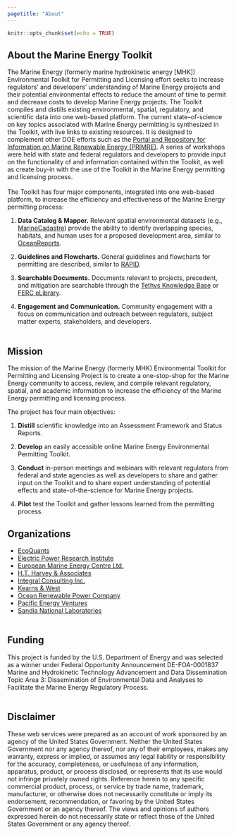 ```yaml
---
pagetitle: "About"
---
```


```r
knitr::opts_chunk$set(echo = TRUE)
```

<div class="about-body">

<div class="container">

<div class="row about-txt">

## About the Marine Energy Toolkit

The Marine Energy (formerly marine hydrokinetic energy [MHK]) Environmental Toolkit for Permitting and Licensing effort seeks to increase regulators’ and developers' understanding of Marine Energy projects and their potential environmental effects to reduce the amount of time to permit and decrease costs to develop Marine Energy projects. The Toolkit compiles and distills existing environmental, spatial, regulatory, and scientific data into one web-based platform. The current state–of-science on key topics associated with Marine Energy permitting is synthesized in the Toolkit, with live links to existing resources. It is designed to complement other DOE efforts such as the <a href = "https://openei.org/wiki/PRIMRE" target="_blank">Portal and Repository for Information on Marine Renewable Energy (PRIMRE)</a>. A series of workshops were held with state and federal regulators and developers to provide input on the functionality of and information contained within the Toolkit, as well as create buy-in with the use of the Toolkit in the Marine Energy permitting and licensing process.
<br>
<br>
The Toolkit has four major components, integrated into one web-based platform, to increase the efficiency and effectiveness of the Marine Energy permitting process:

1. **Data Catalog & Mapper.**
  Relevant spatial environmental datasets (e.g., <a href = "https://marinecadastre.gov/" target="_blank">MarineCadastre</a>) provide the ability to identify overlapping species, habitats, and human uses for a proposed development area, similar to <a href = "https://www.marinecadastre.gov/oceanreports/@-10737743.881037742,4753280.983019757/4" target="_blank">OceanReports</a>.

1. **Guidelines and Flowcharts.**
  General guidelines and flowcharts for permitting are described, similar to <a href="https://openei.org/wiki/RAPID" target="_blank">RAPID</a>.

1. **Searchable Documents.**
  Documents relevant to projects, precedent, and mitigation are searchable through the <a href="https://tethys.pnnl.gov/knowledge-base" target="_blank">Tethys Knowledge Base</a> or <a href="https://elibrary.ferc.gov/eLibrary/search" target="_blank">FERC eLibrary</a>.

1. **Engagement and Communication.**
  Community engagement with a focus on communication and outreach between regulators, subject matter experts, stakeholders, and developers.
<br>
<br>

## Mission

The mission of the Marine Energy (formerly MHK) Environmental Toolkit for Permitting and Licensing Project is to create a one-stop-shop for the Marine Energy community to access, review, and compile relevant regulatory, spatial, and academic information to increase the efficiency of the Marine Energy permitting and licensing process.

The project has four main objectives:

1. **Distill** scientific knowledge into an Assessment Framework and Status Reports. 
1. **Develop** an easily accessible online Marine Energy Environmental Permitting Toolkit. 

1. **Conduct** in-person meetings and webinars with relevant regulators from federal and state agencies as well as developers to share and gather input on the Toolkit and to share expert understanding of potential effects and state-of-the-science for Marine Energy projects.

1. **Pilot** test the Toolkit and gather lessons learned from the permitting process.

## Organizations

- <a href = "https://ecoquants.com" target="_blank">EcoQuants</a>
- <a href = "https://www.epri.com" target="_blank">Electric Power Research Institute</a>
- <a href = "http://www.emec.org.uk" target="_blank">European Marine Energy Centre Ltd.</a>
- <a href = "https://www.harveyecology.com" target="_blank">H.T. Harvey & Associates</a>
- <a href = "https://www.integral-corp.com" target="_blank">Integral Consulting Inc.</a>
- <a href = "https://kearnswest.com" target="_blank">Kearns & West</a>
- <a href = "https://www.orpc.co/" target="_blank">Ocean Renewable Power Company</a>
- <a href = "https://tethys.pnnl.gov/organization/pacific-energy-ventures-llc" target="_blank">Pacific Energy Ventures</a>
- <a href = "https://www.sandia.gov" target="_blank">Sandia National Laboratories</a>
<br>
<br>

## Funding

This project is funded by the U.S. Department of Energy and was selected as a winner under Federal Opportunity Announcement DE-FOA-0001837 Marine and Hydrokinetic Technology Advancement and Data Dissemination Topic Area 3: Dissemination of Environmental Data and Analyses to Facilitate the Marine Energy Regulatory Process. 
<br>
<br>

## Disclaimer

These web services were prepared as an account of work sponsored by an agency of the United States Government. Neither the United States Government nor any agency thereof, nor any of their employees, makes any warranty, express or implied, or assumes any legal liability or responsibility for the accuracy, completeness, or usefulness of any information, apparatus, product, or process disclosed, or represents that its use would not infringe privately owned rights. Reference herein to any specific commercial product, process, or service by trade name, trademark, manufacturer, or otherwise does not necessarily constitute or imply its endorsement, recommendation, or favoring by the United States Government or an agency thereof. The views and opinions of authors expressed herein do not necessarily state or reflect those of the United States Government or any agency thereof.

</div>
</div>
</div>
